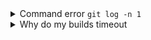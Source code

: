 <details>
<summary>Command error <code>git log -n 1</code></summary>

This error often appears when `git` is not available in your CI environment. Chromatic uses `git` to associate commits to pull/merge requests and set baselines. We require that an executable git is available (on the `$PATH` ) of the `chromatic` script.

**Common cases:**

- Docker containers: Git may not be installed on certain Docker containers. You'll need to make the image includes Git.
- Heroku CI: Git history isn't available by default. You'll have to give Heroku auth access to your repo so that it can clone it before running CI. This can be unideal. Some customers end up using other CI providers to run Chromatic like GitHub Actions (free) or CircleCI.
- Google Cloud CI: The `.git` folder is ignored by default. Based on [their documentation](https://github.com/GoogleCloudPlatform/cloud-builders/issues/236#issuecomment-374629200) you can try `.gcloudignore`. However, some customers have run into trouble with this solution and instead opted to use other CI providers to run Chromatic like GitHub Actions (free) or CircleCI.
- You don't use Git: Enable Git version control in your project and try Chromatic again.

**Debug yourself:**

- Try running the command manually `git log -n 1 --format="%H,%ct,%ce,%cn"` and check if there are errors

</details>

<details>
<summary>Why do my builds timeout</summary>

Chromatic takes snapshots very quickly. However, if we lose the connection to your server (for instance if you stop your server mid-build, or your internet connection goes down), builds can time out. Check your connection and try restarting the build.

</details>
